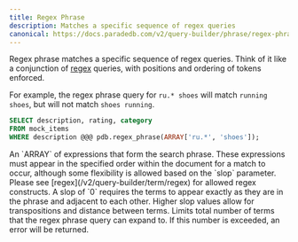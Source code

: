 ```yaml
---
title: Regex Phrase
description: Matches a specific sequence of regex queries
canonical: https://docs.paradedb.com/v2/query-builder/phrase/regex-phrase
---
```


Regex phrase matches a specific sequence of regex queries. Think of it like a conjunction of [regex](/v2/query-builder/term/regex)
queries, with positions and ordering of tokens enforced.

For example, the regex phrase query for `ru.* shoes` will match `running shoes`, but will not match `shoes running`.

```sql
SELECT description, rating, category
FROM mock_items
WHERE description @@@ pdb.regex_phrase(ARRAY['ru.*', 'shoes']);
```

<div className="mt-8" />

<ParamField body="phrases" required>
  An `ARRAY` of expressions that form the search phrase. These expressions must
  appear in the specified order within the document for a match to occur,
  although some flexibility is allowed based on the `slop` parameter. Please see
  [regex](/v2/query-builder/term/regex) for allowed regex constructs.
</ParamField>
<ParamField body="slop" default={0}>
  A slop of `0` requires the terms to appear exactly as they are in the phrase
  and adjacent to each other. Higher slop values allow for transpositions and
  distance between terms.
</ParamField>
<ParamField body="max_expansions" default={16384}>
  Limits total number of terms that the regex phrase query can expand to. If
  this number is exceeded, an error will be returned.
</ParamField>
